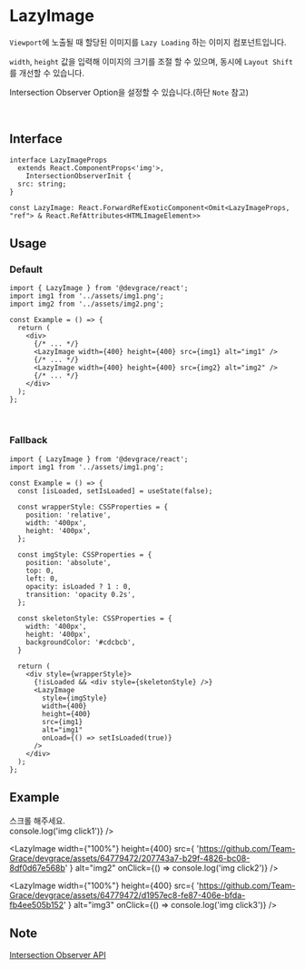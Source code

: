 
# LazyImage

`Viewport`에 노출될 때 할당된 이미지를 `Lazy Loading` 하는 이미지 컴포넌트입니다.

`width`, `height` 값을 입력해 이미지의 크기를 조절 할 수 있으며, 동시에 `Layout Shift`를 개선할 수 있습니다.

Intersection Observer Option을 설정할 수 있습니다.(하단 `Note` 참고)

<br />

## Interface
```tsx
interface LazyImageProps
  extends React.ComponentProps<'img'>,
    IntersectionObserverInit {
  src: string;
}

const LazyImage: React.ForwardRefExoticComponent<Omit<LazyImageProps, "ref"> & React.RefAttributes<HTMLImageElement>>
```

## Usage
### Default
```tsx
import { LazyImage } from '@devgrace/react';
import img1 from '../assets/img1.png';
import img2 from '../assets/img2.png';

const Example = () => {
  return (
    <div>
      {/* ... */}
      <LazyImage width={400} height={400} src={img1} alt="img1" />
      {/* ... */}
      <LazyImage width={400} height={400} src={img2} alt="img2" />
      {/* ... */}
    </div>
  );
}; 
```

<br />

### Fallback
```tsx
import { LazyImage } from '@devgrace/react';
import img1 from '../assets/img1.png';

const Example = () => {
  const [isLoaded, setIsLoaded] = useState(false);

  const wrapperStyle: CSSProperties = {
    position: 'relative',
    width: '400px',
    height: '400px',
  };

  const imgStyle: CSSProperties = {
    position: 'absolute',
    top: 0,
    left: 0,
    opacity: isLoaded ? 1 : 0,
    transition: 'opacity 0.2s',
  };

  const skeletonStyle: CSSProperties = {
    width: '400px',
    height: '400px',
    backgroundColor: '#cdcbcb',
  }

  return (
    <div style={wrapperStyle}>
      {!isLoaded && <div style={skeletonStyle} />}
      <LazyImage
        style={imgStyle}
        width={400}
        height={400}
        src={img1}
        alt="img1"
        onLoad={() => setIsLoaded(true)}
      />
    </div>
  );
}; 
```

## Example

<div style={{ maxWidth: '500px', height: '500px', overflow:'scroll', background: '#f8f8f8' }}>
  <div style={{ width: '100%', height: '500px',  textAlign: 'center', fontSize: '2rem' }}>
    스크롤 해주세요.
  </div>
  <LazyImage
    width={"100%"}
    height={400}
    src={
      'https://github.com/Team-Grace/devgrace/assets/64779472/b5640bec-2abc-4205-afbf-ccfd9876a90b'
    }
    alt="img1"
    onClick={() => console.log('img click1')}
  />

  <div style={{ width: '100%', height: '150px' }} />

  <LazyImage
    width={"100%"}
    height={400}
    src={
      'https://github.com/Team-Grace/devgrace/assets/64779472/207743a7-b29f-4826-bc08-8df0d67e568b'
    }
    alt="img2"
    onClick={() => console.log('img click2')}
  />

  <div style={{ width: '100%', height: '150px' }} />

  <LazyImage
    width={"100%"}
    height={400}
    src={
      'https://github.com/Team-Grace/devgrace/assets/64779472/d1957ec8-fe87-406e-bfda-fb4ee505b152'
    }
    alt="img3"
    onClick={() => console.log('img click3')}
  />
</div>

## Note
[Intersection Observer API](https://developer.mozilla.org/ko/docs/Web/API/IntersectionObserver)